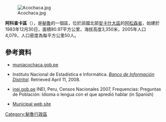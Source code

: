 [[Image:Acochaca.jpg|right]]

'''阿科查卡區'''（{{lang-es|Distrito de Acochaca}}），是[[秘魯|秘魯]]的一個區，位於該國北部[[安卡什大區|安卡什大區]]的[[阿松森省|阿松森省]]，始建於1983年12月30日，面積80.97平方公里，海拔高度3,350米，2005年人口4,079，人口密度為每平方公里50人。

==參考資料==
*[https://web.archive.org/web/20090203112408/http://muniacochaca.gob.pe/ muniacochaca.gob.pe]
*{{es icon}} Instituto Nacional de Estadística e Informática. ''[https://web.archive.org/web/20080423164200/http://desa.inei.gob.pe/mapas/bid/ Banco de Información Distrital]''. Retrieved April 11, 2008.
*[https://web.archive.org/web/20130127005551/http://iinei.inei.gob.pe/iinei/RedatamCpv2007.asp?id=ResultadosCensales%3Fori%3DC inei.gob.pe] INEI, Peru, Censos Nacionales 2007, Frequencias: Preguntas de Población: Idioma o lengua con el que apredió hablar (in Spanish)
* {{es icon}} [https://web.archive.org/web/20090203112408/http://muniacochaca.gob.pe/ Municipal web site]

{{coord|8|31|59|S|77|52|59|W|type:adm3rd_source:itwiki|display=title}}

{{Peru-geo-stub}}
[[Category:秘魯行政區|Category:秘魯行政區]]